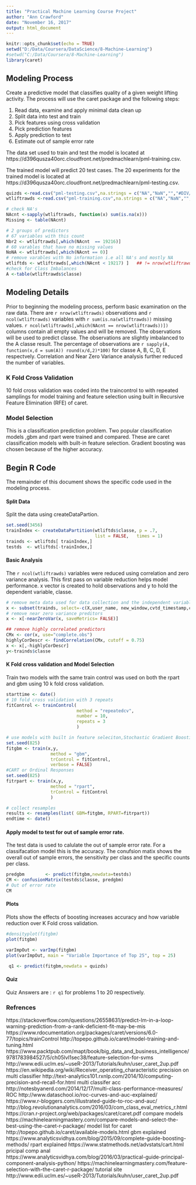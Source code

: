 ```yaml
---
title: "Practical Machine Learning Course Project"
author: "Ann Crawford"
date: "November 16, 2017"
output: html_document
---
```

```r
knitr::opts_chunk$set(echo = TRUE)
setwd("D:/Data/Coursera/DataScience/8-Machine-Learning")
#setwd("C:/Data/Coursera/8-Machine-Learning")
library(caret)
```
## Modeling Process
Create a predictive model that classifies quality of a given weight lifting activity. 
The process will use the caret package and the following steps:

1. Read data, examine and apply minimal data clean up
2. Split data into test and train 
3. Pick features using cross validation
4. Pick prediction features
5. Apply prediction to test
6. Estimate out of sample error rate

The data set used to train and test the model is located at https://d396qusza40orc.cloudfront.net/predmachlearn/pml-training.csv.

The trained model will predict 20 test cases.
The 20 experiments for the trained model is located at https://d396qusza40orc.cloudfront.net/predmachlearn/pml-testing.csv.

```r
quizds <-read.csv("pml-testing.csv",na.strings = c("NA","NaN","","#DIV/0!"))
wtliftrawds <-read.csv("pml-training.csv",na.strings = c("NA","NaN","","#DIV/0!"))

```
```r

# check NA's
NAcnt <-sapply(wtliftrawds, function(x) sum(is.na(x)))
Missing <- table(NAcnt)

# 2 groups of predictors
# 67 variables with this count
Nbr2 <- wtliftrawds[,which(NAcnt  == 19216)]
# 60 varables that have no missing values 
NoNA <- wtliftrawds[,which(NAcnt == 0)]
# remove varables with No information i.e all NA's and mostly NA
wtliftds <- wtliftrawds[,which(NAcnt < 19217) ]   ## != nrow(wtliftrawds))]
#check for Class Imbalances 
A <-table(wtliftrawds$classe)

```
## Modeling Details
Prior to beginning the modeling process, perform basic examination on the raw data. There are `r nrow(wtliftrawds)` observations and `r ncol(wtliftrawds) ` variables with `r sum(is.na(wtliftrawds)) ` missing values. `r ncol(wtliftrawds[,which(NAcnt == nrow(wtliftrawds))]) ` columns contain all empty values and will be removed.   The observations will be used to predict classe.  The observations are slightly imbalanced to the A classe result. The percentage of observations are `r sapply(A, function(x,d = sum(A)) round(x/d,2)*100) ` for classe A, B, C, D, E respectvely. Correlation and Near Zero Variance analysis further reduced the number of variables.

### K Fold Cross Validation
10 fold cross validation was coded into the traincontrol to with repeated samplings for model training and feature selection using built in Recursive Feature Elimination (RFE) of caret.

### Model Selection
This is a classification prediction problem. Two popular classification models ,gbm and rpart were trained and compared.  These are caret classification models with built-in feature selection.  Gradient boosting was chosen because of the higher accuracy. 

## Begin R Code
The remainder of this document shows the specific code used in the modeling process. 

#### Split Data
Split the data using createDataPartion. 
```r
set.seed(3456)
trainIndex <- createDataPartition(wtliftds$classe, p = .7, 
                                  list = FALSE,   times = 1)
trainds <- wtliftds[ trainIndex,]
testds  <- wtliftds[-trainIndex,]
```
#### Basic Analysis
The `r ncol(wtliftrawds) ` variables  were reduced using correlation and zero variance analysis.  This first pass on variable reduction helps model performance. x vector is created to hold observations and y to hold the dependent variable, classe. 

```r
# remove meta data used for data collection and the independent variable classe 
x <- subset(trainds, select=-c(X,user_name, new_window,cvtd_timestamp,classe ) )
# remove near zero variance preditors
x <- x[-nearZeroVar(x, saveMetrics= FALSE)]

## remove highly correlated predictors
CMx <- cor(x, use="complete.obs")
highlyCorDescr <- findCorrelation(CMx, cutoff = 0.75)
x <- x[,-highlyCorDescr]
y<-trainds$classe

```
#### K Fold cross validation and Model Selection
Train two models with the same train control was used on both the rpart and gbm using  10 k fold cross validation.  
```r
starttime <- date()
# 10 fold cross validation with 3 repeats
fitControl <- trainControl(
                           method = "repeatedcv",
                           number = 10,
                           repeats = 3
                           )

# use models with built in feature seleciton,Stochastic Gradient Boosting
set.seed(825)
fitgbm <- train(x,y,
                 method = "gbm", 
                 trControl = fitControl,
                 verbose = FALSE)
#CART or Ordinal Responses
set.seed(825)
fitrpart <- train(x,y,
                 method = "rpart", 
                 trControl = fitControl
                 )

# collect resamples
results <- resamples(list( GBM=fitgbm, RPART=fitrpart))
endtime <- date()

```
#### Apply model to test for out of sample error rate.
The test data is used to calulate the out of sample error rate. For a classifacation model this is the accuracy.
The conufsion matix shows the overall out of sample errors, the sensitivity per class and the specific counts per class. 
```r
predgbm        <- predict(fitgbm,newdata=testds)
CM <- confusionMatrix(testds$classe, predgbm)
# Out of error rate
CM
```
#### Plots 
Plots show the effects of boosting increases accuracy and how variable reduction over K Fold cross validation.
```r
#densityplot(fitgbm)
plot(fitgbm)
```
```r
varImpOut <- varImp(fitgbm)
plot(varImpOut, main = "Variable Importance of Top 25", top = 25)
```
```r
 q1 <- predict(fitgbm,newdata = quizds)

```

#### Quiz
Quiz Answers are : `r q1 ` for problems 1 to 20 respectively.

### Refrences
https://stackoverflow.com/questions/26558631/predict-lm-in-a-loop-warning-prediction-from-a-rank-deficient-fit-may-be-mis
https://www.rdocumentation.org/packages/caret/versions/6.0-77/topics/trainControl
http://topepo.github.io/caret/model-training-and-tuning.html
https://www.packtpub.com/mapt/book/big_data_and_business_intelligence/9781783984527/5/ch05lvl1sec38/feature-selection-for-svms
http://www.edii.uclm.es/~useR-2013/Tutorials/kuhn/user_caret_2up.pdf
https://en.wikipedia.org/wiki/Receiver_operating_characteristic
precision on multi classifier http://text-analytics101.rxnlp.com/2014/10/computing-precision-and-recall-for.html
multi classifer acc http://notesbyanerd.com/2014/12/17/multi-class-performance-measures/
ROC   http://www.dataschool.io/roc-curves-and-auc-explained/
https://www.r-bloggers.com/illustrated-guide-to-roc-and-auc/
http://blog.revolutionanalytics.com/2016/03/com_class_eval_metrics_r.html
https://cran.r-project.org/web/packages/caret/caret.pdf
compare models https://machinelearningmastery.com/compare-models-and-select-the-best-using-the-caret-r-package/
model list for caret http://topepo.github.io/caret/available-models.html
gbm explained https://www.analyticsvidhya.com/blog/2015/09/complete-guide-boosting-methods/
rpart explained https://www.statmethods.net/advstats/cart.html
pricipal comp anal https://www.analyticsvidhya.com/blog/2016/03/practical-guide-principal-component-analysis-python/
https://machinelearningmastery.com/feature-selection-with-the-caret-r-package/
tutorial site http://www.edii.uclm.es/~useR-2013/Tutorials/kuhn/user_caret_2up.pdf

